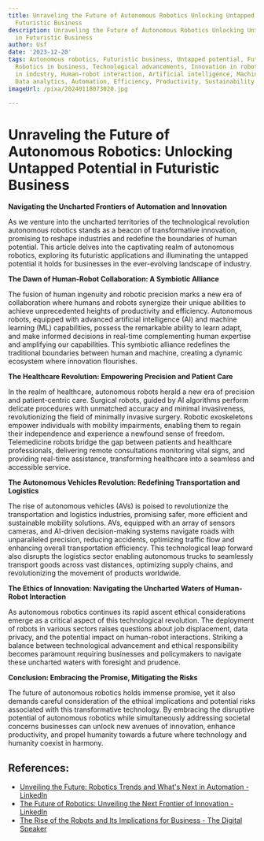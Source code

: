 ```yaml
---
title: Unraveling the Future of Autonomous Robotics Unlocking Untapped Potential in
  Futuristic Business
description: Unraveling the Future of Autonomous Robotics Unlocking Untapped Potential
  in Futuristic Business
author: Usf
date: '2023-12-20'
tags: Autonomous robotics, Futuristic business, Untapped potential, Future of robotics,
  Robotics in business, Technological advancements, Innovation in robotics, Robotics
  in industry, Human-robot interaction, Artificial intelligence, Machine learning,
  Data analytics, Automation, Efficiency, Productivity, Sustainability
imageUrl: /pixa/20240118073020.jpg

---
```

# Unraveling the Future of Autonomous  Robotics: Unlocking Untapped Potential in Futuristic Business

**Navigating  the Uncharted Frontiers of  Automation and Innovation**

As we venture into  the uncharted territories of  the technological revolution autonomous robotics stands as a beacon of transformative  innovation, promising to  reshape industries and redefine the boundaries of human potential.  This article delves into the captivating realm of autonomous  robotics,  exploring  its futuristic applications  and illuminating the untapped potential it  holds for businesses in the ever-evolving landscape of industry.

**The Dawn of Human-Robot  Collaboration: A Symbiotic Alliance**

The fusion of human ingenuity and robotic precision marks  a new era of collaboration where humans and  robots synergize their  unique  abilities to achieve unprecedented heights of productivity and efficiency. Autonomous robots, equipped with  advanced artificial intelligence (AI) and machine learning (ML) capabilities, possess the remarkable ability to learn adapt, and make informed decisions in real-time complementing human expertise and amplifying our capabilities. This symbiotic alliance redefines the traditional boundaries between  human and machine, creating a dynamic ecosystem where innovation flourishes.

**The Healthcare Revolution: Empowering Precision and Patient Care**

In the realm  of healthcare, autonomous robots herald a new era  of  precision and patient-centric care. Surgical robots, guided by  AI algorithms perform delicate procedures with unmatched accuracy and minimal invasiveness, revolutionizing the field of minimally invasive surgery. Robotic exoskeletons empower individuals with mobility impairments, enabling them  to  regain their independence and  experience a newfound sense of freedom. Telemedicine robots bridge the gap between patients and healthcare professionals, delivering  remote consultations monitoring vital signs,  and providing real-time assistance, transforming healthcare into a seamless and accessible service.

**The Autonomous Vehicles Revolution:  Redefining Transportation and Logistics**

The rise of autonomous vehicles (AVs) is poised to  revolutionize the transportation and logistics industries, promising safer, more efficient and sustainable mobility solutions. AVs, equipped with an array of  sensors cameras, and AI-driven decision-making systems navigate roads with unparalleled precision, reducing accidents, optimizing traffic flow and enhancing overall transportation efficiency. This technological leap forward also disrupts the logistics sector enabling autonomous trucks to seamlessly transport goods across  vast  distances, optimizing supply chains, and revolutionizing  the movement of products worldwide.

**The Ethics of Innovation: Navigating  the Uncharted Waters of Human-Robot Interaction**

As autonomous robotics continues its rapid ascent ethical considerations emerge as a critical aspect of this technological revolution. The deployment of robots in various  sectors raises questions about  job displacement, data  privacy, and the potential impact on human-robot interactions. Striking a balance between technological advancement and ethical responsibility becomes  paramount requiring businesses and policymakers to navigate these uncharted waters with foresight and  prudence.

**Conclusion: Embracing the Promise, Mitigating the Risks**

The future of  autonomous robotics holds immense promise,  yet it also demands  careful consideration of the ethical implications and potential  risks associated with this transformative technology. By embracing the disruptive potential of autonomous robotics while simultaneously addressing societal concerns businesses can  unlock new avenues of innovation, enhance productivity, and propel humanity towards a future where technology and  humanity coexist  in harmony.

## References:
- [Unveiling the Future: Robotics Trends and What's Next in Automation - LinkedIn](https://www.linkedin.com/pulse/unveiling-future-robotics-trends-whats-next-automation-boldawards-05euc)
- [The Future of Robotics: Unveiling the Next Frontier of Innovation - LinkedIn](https://www.linkedin.com/pulse/future-robotics-unveiling-next-frontier-innovation-devie-abirami-txowf?trk=public_post_main-feed-card_feed-article-content)
- [The Rise of the Robots and Its Implications for Business - The Digital Speaker](https://www.thedigitalspeaker.com/rise-robots-implications-business/)
